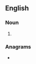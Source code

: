 {{also|Manege|manége|manège}}
==English==

===Noun===
{{en-noun|-}}

# {{alternative spelling of|manège|lang=en}}

===Anagrams===
* {{anagrams|en|Meegan|menage|ménage}}